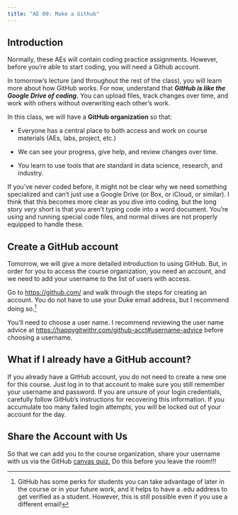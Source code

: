 ```yaml
---
title: "AE 00: Make a Github"
---
```


## Introduction

Normally, these AEs will contain coding practice assignments.
However, before you're able to start coding, you will need a Github account.

In tomorrow's lecture (and throughout the rest of the class), you will learn more about how GitHub works.
For now, understand that ***GitHub is like the Google Drive of coding.*** You can upload files, track changes over time, and work with others without overwriting each other's work.

In this class, we will have a **GitHub organization** so that:

-   Everyone has a central place to both access and work on course materials (AEs, labs, project, etc.)

-   We can see your progress, give help, and review changes over time.

-   You learn to use tools that are standard in data science, research, and industry.

If you've never coded before, it might not be clear why we need something specialized and can't just use a Google Drive (or Box, or iCloud, or similar).
I think that this becomes more clear as you dive into coding, but the long story *very* short is that you aren't typing code into a word document.
You're using and running special code files, and normal drives are not properly equipped to handle these.

## Create a GitHub account

Tomorrow, we will give a more detailed introduction to using GitHub.
But, in order for you to access the course organization, you need an account, and we need to add your username to the list of users with access.

Go to <https://github.com/> and walk through the steps for creating an account.
You do not have to use your Duke email address, but I recommend doing so.[^1]

[^1]: GitHub has some perks for students you can take advantage of later in the course or in your future work, and it helps to have a .edu address to get verified as a student.
    However, this is still possible even if you use a different email!

::: callout-note
You'll need to choose a user name.
I recommend reviewing the user name advice at <https://happygitwithr.com/github-acct#username-advice> before choosing a username.
:::

::: {.callout-important collapse="true"}
## What if I already have a GitHub account?

If you already have a GitHub account, you do not need to create a new one for this course.
Just log in to that account to make sure you still remember your username and password.
If you are unsure of your login credentials, carefully follow GitHub's instructions for recovering this information.
If you accumulate too many failed login attempts, you will be locked out of your account for the day.
:::

## Share the Account with Us

So that we can add you to the course organization, share your username with us via the GitHub [canvas quiz.](https://canvas.duke.edu/courses/56756/quizzes/35369)
Do this before you leave the room!!!
